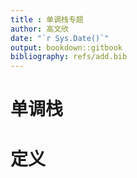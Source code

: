 ---
title : 单调栈专题
author: 高文欣
date: "`r Sys.Date()`"
output: bookdown::gitbook
bibliography: refs/add.bib
---

# 单调栈

# 定义


